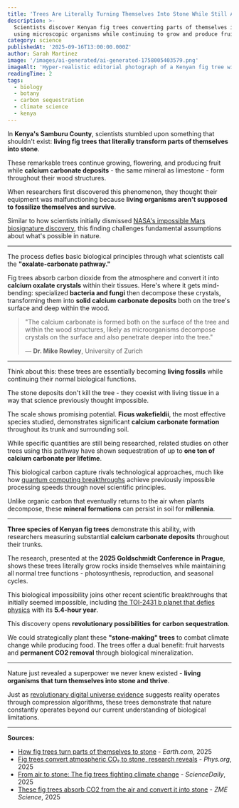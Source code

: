 ```yaml
---
title: 'Trees Are Literally Turning Themselves Into Stone While Still Alive'
description: >-
  Scientists discover Kenyan fig trees converting parts of themselves into limestone-like deposits
  using microscopic organisms while continuing to grow and produce fruit
category: science
publishedAt: '2025-09-16T13:00:00.000Z'
author: Sarah Martinez
image: '/images/ai-generated/ai-generated-1758005403579.png'
imageAlt: 'Hyper-realistic editorial photograph of a Kenyan fig tree with visible calcium carbonate deposits forming within living wood tissue, shot with Canon EOS R5 macro lens capturing the living fossilization phenomenon'
readingTime: 2
tags:
  - biology
  - botany
  - carbon sequestration
  - climate science
  - kenya
---
```


In **Kenya's Samburu County**, scientists stumbled upon something that shouldn't exist: **living fig trees that literally transform parts of themselves into stone**.

These remarkable trees continue growing, flowering, and producing fruit while **calcium carbonate deposits** - the same mineral as limestone - form throughout their wood structures.

When researchers first discovered this phenomenon, they thought their equipment was malfunctioning because **living organisms aren't supposed to fossilize themselves and survive**.

Similar to how scientists initially dismissed [NASA's impossible Mars biosignature discovery](/space/nasa-mars-emergency-discovery-biosignature), this finding challenges fundamental assumptions about what's possible in nature.

---

The process defies basic biological principles through what scientists call the **"oxalate-carbonate pathway."**

Fig trees absorb carbon dioxide from the atmosphere and convert it into **calcium oxalate crystals** within their tissues. Here's where it gets mind-bending: specialized **bacteria and fungi** then decompose these crystals, transforming them into **solid calcium carbonate deposits** both on the tree's surface and deep within the wood.

> "The calcium carbonate is formed both on the surface of the tree and within the wood structures, likely as microorganisms decompose crystals on the surface and also penetrate deeper into the tree."
>
> — **Dr. Mike Rowley**, University of Zurich

---

Think about this: these trees are essentially becoming **living fossils** while continuing their normal biological functions.

The stone deposits don't kill the tree - they coexist with living tissue in a way that science previously thought impossible.

The scale shows promising potential. **Ficus wakefieldii**, the most effective species studied, demonstrates significant **calcium carbonate formation** throughout its trunk and surrounding soil.

While specific quantities are still being researched, related studies on other trees using this pathway have shown sequestration of up to **one ton of calcium carbonate per lifetime**.

This biological carbon capture rivals technological approaches, much like how [quantum computing breakthroughs](/technology/quantum-computing-2025-commercial-breakthrough) achieve previously impossible processing speeds through novel scientific principles.

Unlike organic carbon that eventually returns to the air when plants decompose, these **mineral formations** can persist in soil for **millennia**.

---

**Three species of Kenyan fig trees** demonstrate this ability, with researchers measuring substantial **calcium carbonate deposits** throughout their trunks.

The research, presented at the **2025 Goldschmidt Conference in Prague**, shows these trees literally grow rocks inside themselves while maintaining all normal tree functions - photosynthesis, reproduction, and seasonal cycles.

This biological impossibility joins other recent scientific breakthroughs that initially seemed impossible, including [the TOI-2431 b planet that defies physics](/space/toi-2431-b-impossible-planet-defies-physics-nasa-discovery) with its **5.4-hour year**.

This discovery opens **revolutionary possibilities for carbon sequestration**.

We could strategically plant these **"stone-making" trees** to combat climate change while producing food. The trees offer a dual benefit: fruit harvests and **permanent CO2 removal** through biological mineralization.

---

Nature just revealed a superpower we never knew existed - **living organisms that turn themselves into stone and thrive**.

Just as [revolutionary digital universe evidence](/science/scientists-found-evidence-digital-universe) suggests reality operates through compression algorithms, these trees demonstrate that nature constantly operates beyond our current understanding of biological limitations.

---

**Sources:**

- [How fig trees turn parts of themselves to stone](https://www.earth.com/news/how-fig-trees-turn-parts-of-themselves-to-stone/) - _Earth.com_, 2025
- [Fig trees convert atmospheric CO₂ to stone, research reveals](https://phys.org/news/2025-07-fig-trees-atmospheric-stone-reveals.html) - _Phys.org_, 2025
- [From air to stone: The fig trees fighting climate change](https://www.sciencedaily.com/releases/2025/07/250706225819.htm) - _ScienceDaily_, 2025
- [These fig trees absorb CO2 from the air and convert it into stone](https://www.zmescience.com/ecology/climate/these-fig-trees-absorb-co2-from-the-air-and-convert-it-into-stone/) - _ZME Science_, 2025
